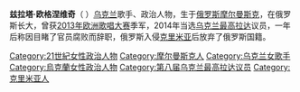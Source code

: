 '''兹拉塔·欧格涅维奇'''（{{lang-uk|Злата Огнєвіч}}  {{bd|1986年|1月12日||}}）[[乌克兰|乌克兰]]歌手、政治人物，生于[[俄罗斯|俄罗斯]][[摩尔曼斯克|摩尔曼斯克]]，在俄罗斯长大，曾获[[2013年欧洲歌唱大赛|2013年欧洲歌唱大赛]]季军，2014年当选[[乌克兰最高拉达|乌克兰最高拉达]]议员，一年后称因目睹了官员腐败而辞职，俄罗斯入侵[[克里米亚|克里米亚]]后放弃了俄罗斯国籍。

[[Category:21世紀女性政治人物|Category:21世紀女性政治人物]]
[[Category:摩尔曼斯克人|Category:摩尔曼斯克人]]
[[Category:乌克兰女歌手|Category:乌克兰女歌手]]
[[Category:烏克蘭女性政治人物|Category:烏克蘭女性政治人物]]
[[Category:第八届乌克兰最高拉达议员|Category:第八届乌克兰最高拉达议员]]
[[Category:克里米亚人|Category:克里米亚人]]